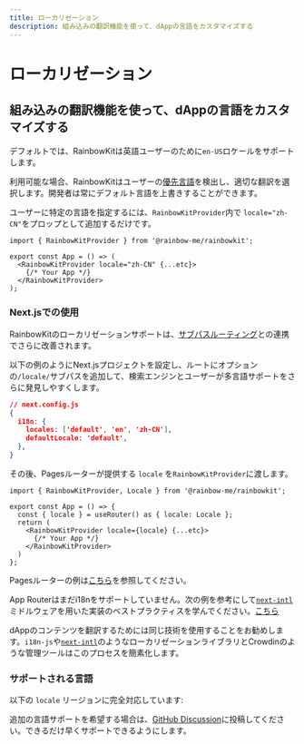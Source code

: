 ```yaml
---
title: ローカリゼーション
description: 組み込みの翻訳機能を使って、dAppの言語をカスタマイズする
---
```


# ローカリゼーション

## 組み込みの翻訳機能を使って、dAppの言語をカスタマイズする

デフォルトでは、RainbowKitは英語ユーザーのために`en-US`ロケールをサポートします。

利用可能な場合、RainbowKitはユーザーの[優先言語](https://developer.mozilla.org/en-US/docs/Web/API/Navigator/language)を検出し、適切な翻訳を選択します。開発者は常にデフォルト言語を上書きすることができます。

ユーザーに特定の言語を指定するには、`RainbowKitProvider`内で `locale="zh-CN"`をプロップとして追加するだけです。

```tsx
import { RainbowKitProvider } from '@rainbow-me/rainbowkit';

export const App = () => (
  <RainbowKitProvider locale="zh-CN" {...etc}>
    {/* Your App */}
  </RainbowKitProvider>
);
```

### Next.jsでの使用

RainbowKitのローカリゼーションサポートは、[サブパスルーティング](https://nextjs.org/docs/pages/building-your-application/routing/internationalization#sub-path-routing)との連携でさらに改善されます。

以下の例のようにNext.jsプロジェクトを設定し、ルートにオプションの`/locale/`サブパスを追加して、検索エンジンとユーザーが多言語サポートをさらに発見しやすくします。

```json
// next.config.js
{
  i18n: {
    locales: ['default', 'en', 'zh-CN'],
    defaultLocale: 'default',
  },
}
```

その後、Pagesルーターが提供する `locale` を`RainbowKitProvider`に渡します。

```tsx
import { RainbowKitProvider, Locale } from '@rainbow-me/rainbowkit';

export const App = () => {
  const { locale } = useRouter() as { locale: Locale };
  return (
    <RainbowKitProvider locale={locale} {...etc}>
      {/* Your App */}
    </RainbowKitProvider>
  )
};
```

Pagesルーターの例は[こちら](https://github.com/rainbow-me/rainbowkit/tree/main/examples/with-next)を参照してください。

App Routerはまだi18nをサポートしていません。次の例を参考にして[`next-intl`](https://github.com/amannn/next-intl)ミドルウェアを用いた実装のベストプラクティスを学んでください。[こちら](https://github.com/rainbow-me/rainbowkit/tree/main/examples/with-next-app-i18n)

dAppのコンテンツを翻訳するためには同じ技術を使用することをお勧めします。`i18n-js`や[`next-intl`](https://github.com/amannn/next-intl)のようなローカリゼーションライブラリとCrowdinのような管理ツールはこのプロセスを簡素化します。

### サポートされる言語

以下の `locale` リージョンに完全対応しています:

<Table
  header={[
    '言語', '地域', 'ロケール', '略称'
  ]}
  dataTypes={[
    'string', 'string', 'code', 'code'
  ]}
  data={[
    ['英語', 'アメリカ合衆国 🇺🇸', 'en-US', 'en'],
    ['中文', '中国本土 🇨🇳', 'zh-CN', 'zh-Hans', 'zh'],
    ['繁體中文', '香港 🇭🇰', 'zh-HK'],
    ['繁體中文', '台湾 🇹🇼', 'zh-TW', 'zh-Hant'],
    ['हिंदी', 'インド 🇮🇳', 'hi-IN', 'hi'],
    ['スペイン語', 'ラテンアメリカ 🌎', 'es-419', 'es'],
    ['フランス語', 'フランス 🇫🇷', 'fr-FR', 'fr'],
    ['アラビア語', '中東 🌍', 'ar-AR', 'ar'],
    ['ポルトガル語', 'ブラジル 🇧🇷', 'pt-BR', 'pt'],
    ['ロシア語', 'ロシア 🇷🇺', 'ru-RU', 'ru'],
    ['インドネシア語', 'インドネシア 🇮🇩', 'id-ID', 'id'],
    ['日本語', '日本 🇯🇵', 'ja-JP', 'ja'],
    ['トルコ語', 'トルコ 🇹🇷', 'tr-TR', 'tr'],
    ['韓国語', '韓国 🇰🇷', 'ko-KR', 'ko'],
    ['タイ語', 'タイ 🇹🇭', 'th-TH', 'th'],
    ['ウクライナ語', 'ウクライナ 🇺🇦', 'uk-UA', 'ua'],
    ['ベトナム語', 'ベトナム 🇻🇳', 'vi-VN', 'vi'],
    ['ドイツ語', 'ドイツ 🇩🇪', 'de-DE', 'de'],
    ['マレー語', 'マレーシア 🇲🇾', 'ms-MY', 'ms']
  ]}
/>

追加の言語サポートを希望する場合は、[GitHub Discussion](https://github.com/rainbow-me/rainbowkit/discussions/new?category=ideas)に投稿してください。できるだけ早くサポートできるようにします。

